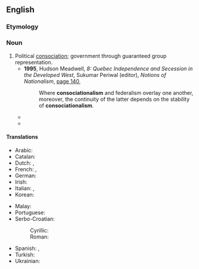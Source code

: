 ==English==
{{wikipedia}}

===Etymology===
{{suffix|en|consociational|ism}}

===Noun===
{{en-noun|-}}

# Political [[consociation]]; government through guaranteed group representation.
#* '''1995''', Hudson Meadwell, ''8: Quebec Independence and Secession in the Developed West'', Sukumar Periwal (editor), ''Notions of Nationalism'', [http://books.google.com.au/books?id=3bxuEngnpN0C&pg=PA140&dq=%22consociationalism%22&hl=en&sa=X&ei=7F3VUf28FuLIiAeLuYBo&redir_esc=y#v=onepage&q=%22consociationalism%22&f=false page 140],
#*: Where '''consociationalism''' and federalism overlay one another, moreover, the continuity of the latter depends on the stability of '''consociationalism'''.
#* {{quote-text|en|year=1996|author=Ian Shapiro|title=Democracy's Place: Air Power and Coercion in War|page=102|url=http://books.google.com.au/books?id=csYXj__xAmcC&pg=PA102&dq=%22consociationalism%22&hl=en&sa=X&ei=7F3VUf28FuLIiAeLuYBo&redir_esc=y#v=onepage&q=%22consociationalism%22&f=false|passage='''Consociationalism''' has been described by its best-known proponent as a system of government based on a "cartel of elites."}}
#* {{quote-text|en|year=2002|author=Thomas G. Mitchell|title=Indispensable Traitors: Liberal Parties in Settler Conflicts|page=133|url=http://books.google.com.au/books?id=3q3wYR8gWusC&pg=PA133&dq=%22consociationalism%22&hl=en&sa=X&ei=7F3VUf28FuLIiAeLuYBo&redir_esc=y#v=onepage&q=%22consociationalism%22&f=false|passage=The main weakness of '''consociationalism''' is that its main successful cases have taken place in Western Europe among groups that have not been in open military conflict with each other. It cannot be established that those societies would not have remained peaceful without '''consociationalism'''.}}

====Translations====
{{trans-top|political consociation}}
* Arabic: {{t|ar|توافقية|tr=tawafuqia}}
* Catalan: {{t|ca|consociativisme|m}}
* Dutch: {{t+|nl|zuilenstelsel|n}}, {{t|nl|consociationalisme|n}}
* French: {{t|fr|consociationalisme|m}}, {{t|fr|consociativisme|m}}
* German: {{t|de|Konkordanzdemokratie|f}}
* Irish: {{t|ga|comhshochaíocht|f}}
* Italian: {{t|it|consociativismo|m}}, {{t|it|consociazionismo|m}}
* Korean: {{t|ko|협의주의}}
{{trans-mid}}
* Malay: {{t|ms|konsosialisme}}
* Portuguese: {{t|pt|consociativismo|m}}
* Serbo-Croatian:
*: Cyrillic: {{t|sh|консоцијативѝзам|m}}
*: Roman: {{t+|sh|konsocijativìzam|m}}
* Spanish: {{t|es|consociativismo|m}}, {{t|es|consociacionalismo|m}}
* Turkish: {{t|tr|eştoplumlaştırmacılık}}
* Ukrainian: {{t|uk|консоціоналізм|m}}
{{trans-bottom}}